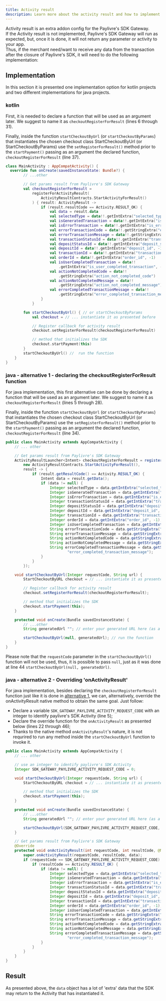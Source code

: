 ```yaml
---
title: Activity result
description: Learn more about the activity result and how to implement it.
---
```



Activity result is an extra addon config for the Paylivre's SDK Gateway. <br/>
If the Activity result is not implemented, Paylivre's SDK Gateway will run as expected, but, once it is done, it will not return any parameter or activity to your app.<br />
Thus, if the merchant need/want to receive any data from the transaction after the closure of Paylivre's SDK, it will need
to do the following implementation:

## Implementation

In this section it is presented one implementation option for kotlin projects and two different implementations for java projects.

### kotlin

First, it is needed to declare a function that will be used as an argument later. We suggest to name it as `checkoutRegisterForResult` (lines 6 through 31).

Finally, inside the function `startCheckoutByUrl` (or `startCheckoutByParams`) that instantiates the chosen checkout class <Link to="/android/start-checkout-by-url">StartCheckoutByUrl</Link>
(or <Link to="/android/start-checkout-by-params">StartCheckoutByParams</Link>)
use the `setRegisterForResult()` method prior to the `startPayment()` passing as an argument the declared function, `checkoutRegisterForResult` (line 37).

```kotlin title=./java/MainActivity.kt lineNumbers=true highlight={6-31,37}
class MainActivity : AppCompatActivity() {
  override fun onCreate(savedInstanceState: Bundle?) {
        // ...other

        // Get params result from Paylivre's SDK Gateway
        val checkoutRegisterForResult =
            registerForActivityResult(
                ActivityResultContracts.StartActivityForResult()
            ) { result: ActivityResult ->
                if (result.resultCode == Activity.RESULT_OK) {
                    val data = result.data
                    val selectedType = data!!.getIntExtra("selected_type", -1)
                    val isGeneratedTransaction = data!!.getIntExtra("is_generated_transaction", -1)
                    val isErrorTransaction = data!!.getIntExtra("is_error_transaction", -1)
                    val errorTransactionCode = data!!.getStringExtra("error_transaction_code")
                    val errorTransactionMessage = data!!.getStringExtra("error_transaction_message")
                    val transactionStatusId = data!!.getIntExtra("transaction_status_id", -1)
                    val depositStatusId = data!!.getIntExtra("deposit_status_id", -1)
                    val depositId = data!!.getIntExtra("deposit_id", -1)
                    val transactionId = data!!.getIntExtra("transaction_id", -1)
                    val orderId = data!!.getIntExtra("order_id", -1)
                    val isUserCompletedTransaction = data!!
                        .getIntExtra("is_user_completed_transaction", -1)
                    val actionNotCompletedCode = data!!
                        .getStringExtra("action_not_completed_code")
                    val actionNotCompletedMessage = data!!
                        .getStringExtra("action_not_completed_message")
                    val errorCompletedTransactionMessage = data!!
                        .getStringExtra("error_completed_transaction_message")
                }
            }

        fun startCheckoutByUrl() { // or startCheckoutByParams
            val checkout = // ... instantiate it as presented before

            // Register callback for activity result
            checkout.setRegisterForResult(checkoutRegisterForResult)

            // method that initializes the SDK
            checkout.startPayment(this)
        }
        startCheckoutByUrl() //  run the function
    }
}
```

### java - alternative 1 - declaring the checkoutRegisterForResult function

For java implementation, this first alternative can be done by declaring a function that will be used as an argument later. We suggest to name it as `checkoutRegisterForResult` (lines 5 through 28).

Finally, inside the function `startCheckoutByUrl` (or `startCheckoutByParams`) that instantiates the chosen checkout class <Link to="/android/start-checkout-by-url">StartCheckoutByUrl</Link>
(or <Link to="/android/start-checkout-by-params">StartCheckoutByParams</Link>)
use the `setRegisterForResult()` method prior to the `startPayment()` passing as an argument the declared function, `checkoutRegisterForResult` (line 34).

```java title=./java/MainActivity.java lineNumbers=true  highlight={5-28,34}
public class MainActivity extends AppCompatActivity {
    // ... other

    // Get params result from Paylivre's SDK Gateway
    ActivityResultLauncher<Intent> checkoutRegisterForResult = registerForActivityResult(
        new ActivityResultContracts.StartActivityForResult(),
        result -> {
            if (result.getResultCode() == Activity.RESULT_OK) {
                Intent data = result.getData();
                if (data != null) {
                    Integer selectedType = data.getIntExtra("selected_type", -1);
                    Integer isGeneratedTransaction = data.getIntExtra("is_generated_transaction", -1);
                    Integer isErrorTransaction = data.getIntExtra("is_error_transaction", -1);
                    Integer transactionStatusId = data.getIntExtra("transaction_status_id", -1);
                    Integer depositStatusId = data.getIntExtra("deposit_status_id", -1);
                    Integer depositId = data.getIntExtra("deposit_id", -1);
                    Integer transactionId = data.getIntExtra("transaction_id", -1);
                    Integer orderId = data.getIntExtra("order_id", -1);
                    Integer isUserCompletedTransaction = data.getIntExtra("is_user_completed_transaction", -1);
                    String errorTransactionCode = data.getStringExtra("error_transaction_code");
                    String errorTransactionMessage = data.getStringExtra("error_transaction_message");
                    String actionNotCompletedCode = data.getStringExtra("action_not_completed_code");
                    String actionNotCompletedMessage = data.getStringExtra("action_not_completed_message");
                    String errorCompletedTransactionMessage = data.getStringExtra(
                            "error_completed_transaction_message");
                }
            }
        });

    void startCheckoutByUrl(Integer requestCode, String url) {
        StartCheckoutByURL checkout = // ... instantiate it as presented before

        // Register callback for activity result
        checkout.setRegisterForResult(checkoutRegisterForResult);

        // method that initializes the SDK
        checkout.startPayment(this);
    }

    protected void onCreate(Bundle savedInstanceState) {
        // ...other
        String generatedUrl ""; // enter your generated URL here (as a string)

        startCheckoutByUrl(null, generatedUrl); // run the function
    }
}
```

Please note that the `requestCode` parameter in the `startCheckoutByUrl()` function will not be used, thus, it is possible to pass `null`, just as it was done at line 44 `startCheckoutByUrl(null, generatedUrl)`.

### java - alternative 2 - Overriding 'onActivityResult'

For java implementation, besides declaring the `checkoutRegisterForResult` function just like it is done in [alternative 1](#java---alternative-1---declaring-the-checkoutregisterforresult-function), we can, alternatively, override the onActivityResult native method to obtain the same goal. Just follow:<br />

- Declare a variable `SDK_GATEWAY_PAYLIVRE_ACTIVITY_REQUEST_CODE` with an integer to identify paylivre's SDK Activity (line 5);
- Declare the override function for the `onActivityResult` as presented below (lines 22 through 46);
- Thanks to the native method `onActivityResult`'s nature, it is not requrired to run any method inside the `startCheckoutByUrl` function to invoke it.

```java title=./java/MainActivity.java lineNumbers=true highlight={5,22-46}
public class MainActivity extends AppCompatActivity {
    // ... other

    // use an integer to identify paylivre's SDK Activity
    Integer SDK_GATEWAY_PAYLIVRE_ACTIVITY_REQUEST_CODE = 0;

    void startCheckoutByUrl(Integer requestCode, String url) {
        StartCheckoutByURL checkout = // ... instantiate it as presented before

        // method that initializes the SDK
        checkout.startPayment(this);
    }

    protected void onCreate(Bundle savedInstanceState) {
        // ...other
        String generatedUrl ""; // enter your generated URL here (as a string)

        startCheckoutByUrl(SDK_GATEWAY_PAYLIVRE_ACTIVITY_REQUEST_CODE, generatedUrl); // run the function
    }

    // Get params result from Paylivre's SDK Gateway
    @Override
    protected void onActivityResult(int requestCode, int resultCode, @Nullable Intent data) {
        super.onActivityResult(requestCode, resultCode, data);
        if (requestCode == SDK_GATEWAY_PAYLIVRE_ACTIVITY_REQUEST_CODE) {
            if (resultCode == Activity.RESULT_OK) {
                if (data != null) {
                    Integer selectedType = data.getIntExtra("selected_type", -1);
                    Integer isGeneratedTransaction = data.getIntExtra("is_generated_transaction", -1);
                    Integer isErrorTransaction = data.getIntExtra("is_error_transaction", -1);
                    Integer transactionStatusId = data.getIntExtra("transaction_status_id", -1);
                    Integer depositStatusId = data.getIntExtra("deposit_status_id", -1);
                    Integer depositId = data.getIntExtra("deposit_id", -1);
                    Integer transactionId = data.getIntExtra("transaction_id", -1);
                    Integer orderId = data.getIntExtra("order_id", -1);
                    Integer isUserCompletedTransaction = data.getIntExtra("is_user_completed_transaction", -1);
                    String errorTransactionCode = data.getStringExtra("error_transaction_code");
                    String errorTransactionMessage = data.getStringExtra("error_transaction_message");
                    String actionNotCompletedCode = data.getStringExtra("action_not_completed_code");
                    String actionNotCompletedMessage = data.getStringExtra("action_not_completed_message");
                    String errorCompletedTransactionMessage = data.getStringExtra(
                            "error_completed_transaction_message");
                }
            }
        }
    }
}
```

## Result

As presented above, the `data` object has a lot of 'extra' data that the SDK may return to the Activity that has instantiated it.
